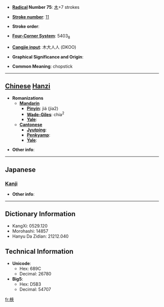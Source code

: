 * '''[[Wiktionary:Chinese radical index| Radical]] Number 75''': [[Wiktionary:Chinese radical index 木|木]]+7 strokes

* '''[[Wiktionary:Chinese total strokes index|Stroke number]]''': [[Wiktionary:Chinese total strokes index 11|11]]

* '''Stroke order''': 

* '''[[Wiktionary:Chinese four corner index|Four-Corner System]]''': 5403<sub>8</sub>

* '''[[Wiktionary:Chinese Cangjie index|Cangjie input]]''': 木大人人 (DKOO)

* '''Graphical Significance and Origin''': 

* '''Common Meaning''': chopstick

----

== [[Chinese]] [[Hanzi]] ==

* '''Romanizations'''
** '''[[Mandarin]]'''
*** '''[[Pinyin]]''': jiá (jia2)
*** '''[[Wade-Giles]]''': chia<sup>2</sup>
*** '''[[Yale]]''': 
** '''[[Cantonese]]'''
*** '''[[Jyutping]]''':
*** '''[[Penkyamp]]''': 
*** '''[[Yale]]''': 

* '''Other info''': 

----

==Japanese==
===[[Kanji]]===
{{kanji|on readings=[[きょう]] (kyō), [[こう]] (kō)
|kun readings=[[そえいた]] (soeita)
}}

* '''Other info''':  

----

== Dictionary Information ==

* KangXi: 0529.120
* Morohashi: 14857
* Hanyu Da Zidian: 21212.040

== Technical Information ==

* '''Unicode''':
** Hex: 689C
** Decimal: 26780
* '''Big5''':
** Hex: D5B3
** Decimal: 54707

[[fr:梜]]